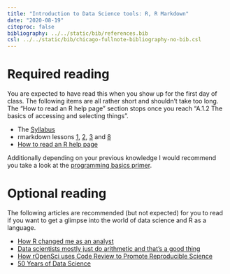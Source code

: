 ```yaml
---
title: "Introduction to Data Science tools: R, R Markdown"
date: "2020-08-19"
citeproc: false
bibliography: ../../static/bib/references.bib
csl: ../../static/bib/chicago-fullnote-bibliography-no-bib.csl
---
```


# Required reading

You are expected to have read this when you show up for the first day of class. The following items are all rather short and shouldn't take too long.
The "How to read an R help page" section stops once you reach "A.1.2 The basics of accessing and selecting things".

- The [Syllabus](/Syllabus)
- rmarkdown lessons [1](https://rmarkdown.rstudio.com/lesson-1.html), [2](https://rmarkdown.rstudio.com/lesson-2.html), [3](https://rmarkdown.rstudio.com/lesson-3.html) and [8](https://rmarkdown.rstudio.com/lesson-8.html)
- [How to read an R help page](https://socviz.co/appendix.html#a-little-more-about-r)

Additionally depending on your previous knowledge I would recommend you take a look at the [programming basics primer](https://rstudio.cloud/learn/primers/1.2).

# Optional reading

The following articles are recommended (but not expected) for you to read if you want to get a glimpse into the world of data science and R as a language.

- [How R changed me as an analyst](https://nhsrcommunity.com/blog/how-r-changed-me-as-an-analyst/)
- [Data scientists mostly just do arithmetic and that’s a good thing](https://m.signalvnoise.com/data-scientists-mostly-just-do-arithmetic-and-thats-a-good-thing/)
- [How rOpenSci uses Code Review to Promote Reproducible Science](https://ropensci.org/blog/2017/09/01/nf-softwarereview/)
- [50 Years of Data Science](https://www.tandfonline.com/doi/full/10.1080/10618600.2017.1384734)
